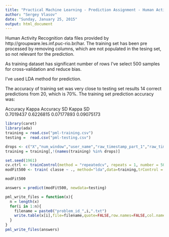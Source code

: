 ```yaml
---
title: "Practical Machine Learning - Prediction Assignment - Human Activity Recognition"
author: "Sergey Vlasov"
date: "Sunday, January 25, 2015"
output: html_document
---
```


Human Activity Recognition data files provided by http://groupware.les.inf.puc-rio.br/har.
The training set has been pre processed by removing columns, which are not populated in the tesing set, so not relevant for the prediction.

As training dataset has significant number of rows I've select 500 samples for cross-validation and reduce bias.

I've used LDA method for prediction.

The accuracy of training set was very close to testing set results 14 correct predictions from 20, which is 70%. The training set prediction accuracy was:

  Accuracy   Kappa      Accuracy SD  Kappa SD  
  0.7019437  0.6226815  0.07177893   0.09075173


```r
library(caret)
library(ada)
training = read.csv("pml-training.csv")
testing =  read.csv("pml-testing.csv")

drops <- c("X","num_window","user_name","raw_timestamp_part_1","raw_timestamp_part_2","cvtd_timestamp","kurtosis_picth_belt","kurtosis_roll_belt","new_window","kurtosis_yaw_belt","skewness_roll_belt","skewness_roll_belt.1","skewness_yaw_belt","max_roll_belt","max_picth_belt","max_yaw_belt","min_roll_belt","min_pitch_belt","min_yaw_belt","amplitude_roll_belt","amplitude_pitch_belt","amplitude_yaw_belt","var_total_accel_belt","avg_roll_belt","stddev_roll_belt","var_roll_belt","avg_pitch_belt","stddev_pitch_belt","var_pitch_belt","avg_yaw_belt","stddev_yaw_belt","var_yaw_belt","var_accel_arm","avg_roll_arm","stddev_roll_arm","var_roll_arm","avg_pitch_arm","stddev_pitch_arm","var_pitch_arm","avg_yaw_arm","stddev_yaw_arm","var_yaw_arm","kurtosis_roll_arm","kurtosis_picth_arm","kurtosis_yaw_arm","skewness_roll_arm","skewness_pitch_arm","skewness_yaw_arm","max_roll_arm","max_picth_arm","max_yaw_arm","min_roll_arm","min_pitch_arm","min_yaw_arm","amplitude_roll_arm","amplitude_pitch_arm","amplitude_yaw_arm","kurtosis_roll_dumbbell","kurtosis_picth_dumbbell","kurtosis_yaw_dumbbell","skewness_roll_dumbbell","skewness_pitch_dumbbell","skewness_yaw_dumbbell","max_roll_dumbbell","max_picth_dumbbell","max_yaw_dumbbell","min_roll_dumbbell","min_pitch_dumbbell","min_yaw_dumbbell","amplitude_roll_dumbbell","amplitude_pitch_dumbbell","amplitude_yaw_dumbbell","var_accel_dumbbell","avg_roll_dumbbell","stddev_roll_dumbbell","var_roll_dumbbell","avg_pitch_dumbbell","stddev_pitch_dumbbell","var_pitch_dumbbell","avg_yaw_dumbbell","stddev_yaw_dumbbell","var_yaw_dumbbell","kurtosis_roll_forearm","kurtosis_picth_forearm","kurtosis_yaw_forearm","skewness_roll_forearm","skewness_pitch_forearm","skewness_yaw_forearm","max_roll_forearm","max_picth_forearm","max_yaw_forearm","min_roll_forearm","min_pitch_forearm","min_yaw_forearm","amplitude_roll_forearm","amplitude_pitch_forearm","amplitude_yaw_forearm","var_accel_forearm","avg_roll_forearm","stddev_roll_forearm","var_roll_forearm","avg_pitch_forearm","stddev_pitch_forearm","var_pitch_forearm","avg_yaw_forearm","stddev_yaw_forearm","var_yaw_forearm")
training = training[,!(names(training) %in% drops)]

set.seed(1961)
cv.ctrl <- trainControl(method = "repeatedcv", repeats = 1, number = 500, classProbs = TRUE)
modFit500 <- train( classe ~ ., method="lda",data=training,trControl = cv.ctrl,verbose="FALSE")

modFit500

answers = predict(modFit500, newdata=testing)

pml_write_files = function(x){
  n = length(x)
  for(i in 1:n){
    filename = paste0("problem_id_",i,".txt")
    write.table(x[i],file=filename,quote=FALSE,row.names=FALSE,col.names=FALSE)
  }
}
pml_write_files(answers)
```